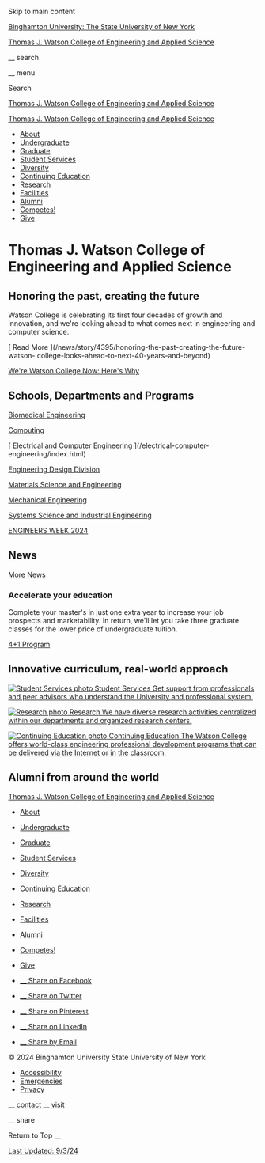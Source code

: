 Skip to main content

[ Binghamton University: The State University of New York
](https://www.binghamton.edu/)

[ Thomas J. Watson College of Engineering and Applied Science ](/watson)

__ search

__ menu

Search

[ Thomas J. Watson College of Engineering and Applied Science ](/watson)

[ Thomas J. Watson College of Engineering and Applied Science ](/watson)

  * [ About ](/watson/about/)
  * [ Undergraduate ](/watson/undergraduate/)
  * [ Graduate ](/watson/graduate/)
  * [ Student Services ](/watson/student-services/)
  * [ Diversity ](/watson/diversity/index.html)
  * [ Continuing Education ](/watson/continuing-education/)
  * [ Research ](/watson/research/)
  * [ Facilities ](/watson/facilities/)
  * [ Alumni ](/watson/alumni/index.html)
  * [ Competes! ](/watson/competes/index.html)
  * [ Give ](/watson/giving/index.html)

#  Thomas J. Watson College of Engineering and Applied Science

##  Honoring the past, creating the future

Watson College is celebrating its first four decades of growth and innovation,
and we're looking ahead to what comes next in engineering and computer
science.

[ Read More ](/news/story/4395/honoring-the-past-creating-the-future-watson-
college-looks-ahead-to-next-40-years-and-beyond)

[ We're Watson College Now: Here's Why ](/watson/about/name-change.html)

##  Schools, Departments and Programs

[ Biomedical Engineering ](/biomedical-engineering/index.html)

[ Computing ](/computer-science/index.html)

[ Electrical and Computer Engineering ](/electrical-computer-
engineering/index.html)

[ Engineering Design Division ](/engineering-design/index.html)

[ Materials Science and Engineering ](/mse/graduate/index.html)

[ Mechanical Engineering ](/mechanical-engineering/index.html)

[ Systems Science and Industrial Engineering ](/ssie/index.html)

[ ENGINEERS WEEK 2024 ](/watson/eweek/index.html)

##  News

[ More News ](/watson/news/)

###  Accelerate your education

Complete your master's in just one extra year to increase your job prospects
and marketability. In return, we'll let you take three graduate classes for
the lower price of undergraduate tuition.

[ 4+1 Program ](/watson/undergraduate/4-plus-1.html)

##  Innovative curriculum, real-world approach

[ ![Student Services photo](/watson/img/student-services-watson.jpg) Student
Services  Get support from professionals and peer advisors who understand the
University and professional system.  ](/watson/student-services/index.html)

[ ![Research photo](/watson/img/research-watson.jpg) Research  We have diverse
research activities centralized within our departments and organized research
centers.  ](https://www.binghamton.edu/_archive/research-old/index.html)

[ ![Continuing Education photo](/watson/img/20130307_watson01_jwc.jpg)
Continuing Education  The Watson College offers world-class engineering
professional development programs that can be delivered via the Internet or in
the classroom.  ](/watson/continuing-education/index.html)

##  Alumni from around the world

[ Thomas J. Watson College of Engineering and Applied Science ](/watson)

  * [ About ](/watson/about/)
  * [ Undergraduate ](/watson/undergraduate/)
  * [ Graduate ](/watson/graduate/)
  * [ Student Services ](/watson/student-services/)
  * [ Diversity ](/watson/diversity/index.html)
  * [ Continuing Education ](/watson/continuing-education/)
  * [ Research ](/watson/research/)
  * [ Facilities ](/watson/facilities/)
  * [ Alumni ](/watson/alumni/index.html)
  * [ Competes! ](/watson/competes/index.html)
  * [ Give ](/watson/giving/index.html)

  * [ __ Share on Facebook  ](https://www.facebook.com/sharer/sharer.php?u=https%3A%2F%2Fwww.binghamton.edu%2Fwatson%2Findex.html)
  * [ __ Share on Twitter  ](https://twitter.com/intent/tweet?url=https%3A%2F%2Fwww.binghamton.edu%2Fwatson%2Findex.html&text=Thomas+J.+Watson+College+of+Engineering+and+Applied+Science+%7C+Binghamton+University)
  * [ __ Share on Pinterest  ](https://www.pinterest.com/pin/create/button/?url=https%3A%2F%2Fwww.binghamton.edu%2Fwatson%2Findex.html&description=Engineering+and+computer+science+undergraduate+and+graduate+programs+in+Binghamton%2C%0ANew+York+at+the+top-ranked+SUNY+school.++&media=https%3A%2F%2Fwww.binghamton.edu%2Fwatson%2Fimg%2Fhi-res%2Frandom.jpg)
  * [ __ Share on LinkedIn  ](https://www.linkedin.com/shareArticle?url=https%3A%2F%2Fwww.binghamton.edu%2Fwatson%2Findex.html&mini=true)
  * [ __ Share by Email  ](mailto:?subject=Thomas%20J.%20Watson%20College%20of%20Engineering%20and%20Applied%20Science%20%7C%20Binghamton%20University&body=https://www.binghamton.edu/watson/index.html)

© 2024 Binghamton University  State University of New York

  * [ Accessibility ](/accessibility/)
  * [ Emergencies ](/alert/)
  * [ Privacy ](/privacy/)

[ __ contact  ](https://www.binghamton.edu/contact) [ __ visit
](https://www.binghamton.edu/visit)

__ share

Return to Top  __

[ Last Updated: 9/3/24
](https://a.cms.omniupdate.com/11/?skin=binghamton&account=Migration&site=binghamton&action=de&path=/watson/index.pcf)

